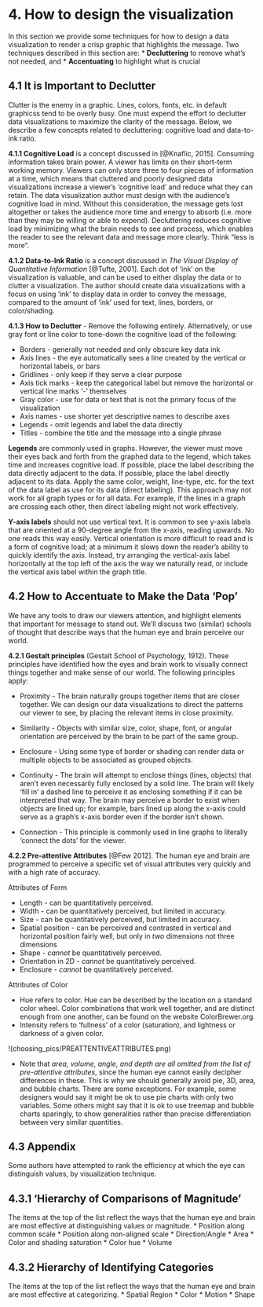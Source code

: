 # 4. How to design the visualization

In this section we provide some techniques for how to design a data visualization to render a crisp graphic that highlights the message.
Two techniques described in this section are:
* **Decluttering** to remove what's not needed, and
* **Accentuating** to highlight what is crucial

## 4.1 It is Important to Declutter

Clutter is the enemy in a graphic. Lines, colors, fonts, etc. in default graphicss tend to be overly busy. One must expend the effort to declutter data visualizations to maximize the clarity of the message. Below, we describe a few concepts related to decluttering: cognitive load and data-to-ink ratio.

**4.1.1 Cognitive Load** is a concept discussed in [@Knaflic, 2015]. Consuming information takes brain power. A viewer has limits on their short-term working memory. Viewers can only store three to four pieces of information at a time, which means that cluttered and poorly designed data visualizations increase a viewer's 'cognitive load' and reduce what they can retain. The data visualization author must design with the audience's cognitive load in mind. Without this consideration, the message gets lost altogether or takes the audience more time and energy to absorb (i.e. more than they may be willing or able to expend). Decluttering reduces cognitive load by minimizing what the brain needs to see and process, which enables the reader to see the relevant data and message more clearly. Think "less is more".

**4.1.2 Data-to-Ink Ratio** is a concept discussed in *The Visual Display of Quantitative Information* [@Tufte, 2001]. Each dot of 'ink' on the visualization is valuable, and can be used to either display the data or to clutter a visualization. The author should create data visualizations with a focus on using 'ink' to display data in order to convey the message, compared to the amount of 'ink' used for text, lines, borders, or color/shading.

**4.1.3 How to Declutter** - 	Remove the following entirely. Alternatively, or use gray font or line color to tone-down the cognitive load of the following:

* Borders - generally not needed and only obscure key data ink
* Axis lines - the eye automatically sees a line created by the vertical or horizontal labels, or bars
* Gridlines - only keep if they serve a clear purpose
* Axis tick marks - keep the categorical label but remove the horizontal or vertical line marks '-' themselves
* Gray color - use for data or text that is not the primary focus of the visualization 
* Axis names - use shorter yet descriptive names to describe axes
* Legends - omit legends and label the data directly
* Titles - combine the title and the message into a single phrase
		
**Legends** are commonly used in graphs. However, the viewer must move their eyes back and forth from the graphed data to the legend, which takes time and increases cognitive load. If possible, place the label describing the data directly adjacent to the data. If possible, place the label directly adjacent to its data. Apply the same color, weight, line-type, etc. for the text of the data label as use for its data (direct labeling). This approach may not work for all graph types or for all data. For example, if the lines in a graph are crossing each other, then direct labeling might not work effectively. 

**Y-axis labels** should not use vertical text. It is common to see y-axis labels that are oriented at a 90-degree angle from the x-axis, reading upwards. No one reads this way easily. Vertical orientation is more difficult to read and is a form of cognitive load; at a minimum it slows down the reader's ability to quickly identify the axis. Instead, try arranging the vertical-axis label horizontally at the top left of the axis the way we naturally read, or include the vertical axis label within the graph title.
		

## 4.2 How to Accentuate to Make the Data ‘Pop’

We have any tools to draw our viewers attention, and highlight elements that important for message to stand out. We'll discuss two (similar) schools of thought that describe ways that the human eye and brain perceive our world.

**4.2.1 Gestalt principles** (Gestalt School of Psychology, 1912). These principles have identified how the eyes and brain work to visually connect things together and make sense of our world. The following principles apply:
	
* Proximity - The brain naturally groups together items that are closer together. We can design our data visualizations to direct the patterns our viewer to see, by placing the relevant items in close proximity.

* Similarity - Objects with similar size, color, shape, font, or angular orientation are perceived by the brain to be part of the same group. 

* Enclosure - Using some type of border or shading can render data or multiple objects to be associated as grouped objects.  

* Continuity - The brain will attempt to enclose things (lines, objects) that aren't even necessarily fully enclosed by a solid line. The brain will likely 'fill in' a dashed line to perceive it as enclosing something if it can be interpreted that way. The brain may perceive a border to exist when objects are lined up; for example, bars lined up along the x-axis could serve as a graph's x-axis border even if the border isn't shown.

* Connection - This principle is commonly used in line graphs to literally 'connect the dots' for the viewer.
	
**4.2.2 Pre-attentive Attributes** [@Few 2012]. The human eye and brain are programmed to perceive a specific set of visual attributes very quickly and with a high rate of accuracy.
	
Attributes of Form

* Length 		- can be quantitatively perceived.
* Width 		- can be quantitatively perceived, but limited in accuracy.
* Size  		- can be quantitatively perceived, but limited in accuracy.
* Spatial position 	- can be perceived and contrasted in vertical and horizontal position fairly well, but only in *two* dimensions not three dimensions
* Shape 		- *cannot* be quantitatively perceived.
* Orientation in 2D 	- *cannot* be quantitatively perceived.
* Enclosure 		- *cannot* be quantitatively perceived.

Attributes of Color

* Hue refers to color. Hue can be described by the location on a standard color wheel. Color combinations that work well together, and are distinct enough from one another, can be found on the website ColorBrewer.org.
* Intensity refers to 'fullness' of a color (saturation), and lightness or darkness of a given color.
		
!(choosing_pics/PREATTENTIVEATTRIBUTES.png)

* Note that _area, volume, angle, and depth are all omitted from the list of pre-attentive attributes_, since the human eye cannot easily decipher differences in these. This is why we should generally avoid pie, 3D, area, and bubble charts. There are some exceptions. For example, some designers would say it might be ok to use pie charts with only two variables. Some others might say that it is ok to use treemap and bubble charts sparingly, to show generalities rather than precise differentiation between very similar quantities.

## 4.3 Appendix

Some authors have attempted to rank the efficiency at which the eye can distinguish values, by visualization technique. 


## 4.3.1 'Hierarchy of Comparisons of Magnitude'
The items at the top of the list reflect the ways that the human eye and brain are most effective at distinguishing values or magnitude.
* Position along common scale
* Position along non-aligned scale
* Direction/Angle
* Area
* Color and shading saturation
* Color hue
* Volume


## 4.3.2 Hierarchy of Identifying Categories
The items at the top of the list reflect the ways that the human eye and brain are most effective at categorizing.
* Spatial Region
* Color
* Motion
* Shape
